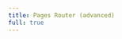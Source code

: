 ```yaml
---
title: Pages Router (advanced)
full: true
---
```



<CodeSandbox
  title="Pages Router (advanced)"
  src="https://codesandbox.io/p/sandbox/github/amannn/next-intl/tree/main/examples/example-advanced?file=/src/pages/index.tsx"
/>

